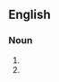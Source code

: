 ==English==

===Noun===
{{en-noun|head=[[paper]] [[plane]]}}

# {{short for|paper airplane|lang=en|nocap=1}}
# {{short for|paper aeroplane|lang=en|nocap=1}}